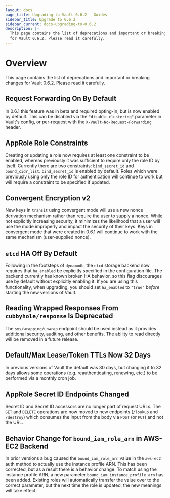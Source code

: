 ```yaml
---
layout: docs
page_title: Upgrading to Vault 0.6.2 - Guides
sidebar_title: Upgrade to 0.6.2
sidebar_current: docs-upgrading-to-0.6.2
description: |-
  This page contains the list of deprecations and important or breaking changes
  for Vault 0.6.2. Please read it carefully.
---
```


# Overview

This page contains the list of deprecations and important or breaking changes
for Vault 0.6.2. Please read it carefully.

## Request Forwarding On By Default

In 0.6.1 this feature was in beta and required opting-in, but is now enabled by
default. This can be disabled via the `"disable_clustering"` parameter in
Vault's [config](/docs/configuration/index.html), or
per-request with the `X-Vault-No-Request-Forwarding` header.

## AppRole Role Constraints

Creating or updating a role now requires at least one constraint to be enabled,
whereas previously it was sufficient to require only the role ID by itself.
Currently there are two constraints: `bind_secret_id` and `bound_cidr_list`.
`bind_secret_id` is enabled by default. Roles which were previously using only
the role ID for authentication will continue to work but will require a
constraint to be specified if updated.

## Convergent Encryption v2

New keys in `transit` using convergent mode will use a new nonce derivation
mechanism rather than require the user to supply a nonce. While not explicitly
increasing security, it minimizes the likelihood that a user will use the mode
improperly and impact the security of their keys. Keys in convergent mode that
were created in 0.6.1 will continue to work with the same mechanism
(user-supplied nonce).

## `etcd` HA Off By Default

Following in the footsteps of `dynamodb`, the `etcd` storage backend now
requires that `ha_enabled` be explicitly specified in the configuration file.
The backend currently has known broken HA behavior, so this flag discourages
use by default without explicitly enabling it. If you are using this
functionality, when upgrading, you should set `ha_enabled` to `"true"` *before*
starting the new versions of Vault.

## Reading Wrapped Responses From `cubbyhole/response` Is Deprecated

The `sys/wrapping/unwrap` endpoint should be used instead as it provides
additional security, auditing, and other benefits. The ability to read directly
will be removed in a future release.

## Default/Max Lease/Token TTLs Now 32 Days

In previous versions of Vault the default was 30 days, but changing it to 32
days allows some operations (e.g. reauthenticating, renewing, etc.) to be
performed via a monthly cron job.

## AppRole Secret ID Endpoints Changed

Secret ID and Secret ID accessors are no longer part of request URLs. The `GET`
and `DELETE` operations are now moved to new endpoints (`/lookup` and
`/destroy`) which consumes the input from the body via `POST` (or `PUT`) and
not the URL.

## Behavior Change for `bound_iam_role_arn` in AWS-EC2 Backend

In prior versions a bug caused the `bound_iam_role_arn` value in the `aws-ec2`
auth method to actually use the instance profile ARN.  This has been
corrected, but as a result there is a behavior change. To match using the
instance profile ARN, a new parameter `bound_iam_instance_profile_arn` has been
added. Existing roles will automatically transfer the value over to the correct
parameter, but the next time the role is updated, the new meanings will take
effect.
